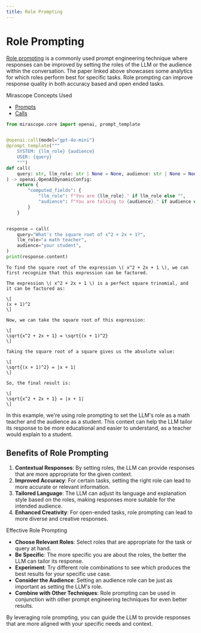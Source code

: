```yaml
---
title: Role Prompting
---
```


# Role Prompting

[Role prompting](https://arxiv.org/pdf/2311.10054) is a commonly used prompt engineering technique where responses can be improved by setting the roles of the LLM or the audience within the conversation. The paper linked above showcases some analytics for which roles perform best for specific tasks. Role prompting can improve response quality in both accuracy based and open ended tasks.

<div class="admonition tip">
<p class="admonition-title">Mirascope Concepts Used</p>
<ul>
<li><a href="../../../../learn/prompts/">Prompts</a></li>
<li><a href="../../../../learn/calls/">Calls</a></li>
</ul>
</div>



```python
from mirascope.core import openai, prompt_template


@openai.call(model="gpt-4o-mini")
@prompt_template("""
    SYSTEM: {llm_role} {audience}
    USER: {query}
    """)
def call(
    query: str, llm_role: str | None = None, audience: str | None = None
) -> openai.OpenAIDynamicConfig:
    return {
        "computed_fields": {
            "llm_role": f"You are {llm_role}." if llm_role else "",
            "audience": f"You are talking to {audience}." if audience else "",
        }
    }


response = call(
    query="What's the square root of x^2 + 2x + 1?",
    llm_role="a math teacher",
    audience="your student",
)
print(response.content)
```

```
To find the square root of the expression \( x^2 + 2x + 1 \), we can first recognize that this expression can be factored.

The expression \( x^2 + 2x + 1 \) is a perfect square trinomial, and it can be factored as:

\[
(x + 1)^2
\]

Now, we can take the square root of this expression:

\[
\sqrt{x^2 + 2x + 1} = \sqrt{(x + 1)^2}
\]

Taking the square root of a square gives us the absolute value:

\[
\sqrt{(x + 1)^2} = |x + 1|
\]

So, the final result is:

\[
\sqrt{x^2 + 2x + 1} = |x + 1|
\]
```

In this example, we're using role prompting to set the LLM's role as a math teacher and the audience as a student. This context can help the LLM tailor its response to be more educational and easier to understand, as a teacher would explain to a student.

## Benefits of Role Prompting

1. **Contextual Responses**: By setting roles, the LLM can provide responses that are more appropriate for the given context.
2. **Improved Accuracy**: For certain tasks, setting the right role can lead to more accurate or relevant information.
3. **Tailored Language**: The LLM can adjust its language and explanation style based on the roles, making responses more suitable for the intended audience.
4. **Enhanced Creativity**: For open-ended tasks, role prompting can lead to more diverse and creative responses.

<div class="admonition tip">
<p class="admonition-title">Effective Role Prompting</p>
<ul>
<li><strong>Choose Relevant Roles</strong>: Select roles that are appropriate for the task or query at hand.</li>
<li><strong>Be Specific</strong>: The more specific you are about the roles, the better the LLM can tailor its response.</li>
<li><strong>Experiment</strong>: Try different role combinations to see which produces the best results for your specific use case.</li>
<li><strong>Consider the Audience</strong>: Setting an audience role can be just as important as setting the LLM's role.</li>
<li><strong>Combine with Other Techniques</strong>: Role prompting can be used in conjunction with other prompt engineering techniques for even better results.</li>
</ul>
</div>

By leveraging role prompting, you can guide the LLM to provide responses that are more aligned with your specific needs and context.
